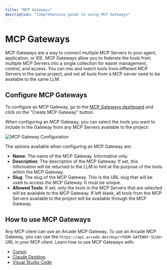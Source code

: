 ```yaml
---
title: "MCP Gateways"
description: "Comprehensive guide to using MCP Gateways"
---
```


# MCP Gateways

MCP Gateways are a way to connect multiple MCP Servers to your agent, application, or IDE. MCP Gateways allow you to federate the tools from multiple MCP Servers into a single collection for easier management, control, and access. You can mix and match tools from different MCP Servers in the same project, and not all tools from a MCP server need to be available to the same LLM.

## Configure MCP Gateways

To configure an MCP Gateway, go to the [MCP Gateways dashboard](https://api.arcade.dev/dashboard/mcp-gateways) and click on the "Create MCP Gateway" button.

When configuring an MCP Gateway, you can select the tools you want to include in the Gateway from any MCP Servers available to the project:

![MCP Gateway Configuration](/images/mcp-gateway-configuration.png)

The options available when configuring an MCP Gateway are:
- **Name**: The name of the MCP Gateway.  Informative only.
- **Description**: The description of the MCP Gateway.  If set, this information will be returned to the LLM to hint at the purpose of the tools within the MCP Gateway.
- **Slug**: The slug of the MCP Gateway.  This is the URL slug that will be used to access the MCP Gateway.  It must be unique.
- **Allowed Tools**: If set, only the tools in the MCP Servers that are selected will be available to the MCP Gateway.  If left blank, all tools from the MCP Servers available to the project will be available through the MCP Gateway.

## How to use MCP Gateways

Any MCP client can use an Arcade MCP Gateway. To use an Arcade MCP Gateway, you can use the `https://api.arcade.dev/mcp/<YOUR-GATEWAY-SLUG>` URL in your MCP client. Learn how to use MCP Gateways with:
* [Cursor](/home/mcp-clients/cursor)
* [Claude Desktop](/home/mcp-clients/claude-desktop)
* [Visual Studio Code](/home/mcp-clients/visual-studio-code)
